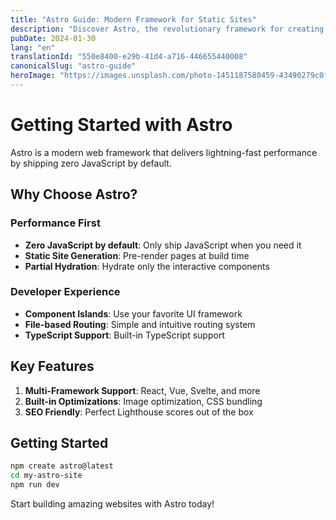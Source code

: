 ---
title: "Astro Guide: Modern Framework for Static Sites"
description: "Discover Astro, the revolutionary framework for creating ultra-fast websites with less JavaScript."
pubDate: 2024-01-30
lang: "en"
translationId: "550e8400-e29b-41d4-a716-446655440008"
canonicalSlug: "astro-guide"
heroImage: "https://images.unsplash.com/photo-1451187580459-43490279c0fa?ixlib=rb-4.0.3&auto=format&fit=crop&w=1200&h=600&q=80"
---
# Getting Started with Astro
Astro is a modern web framework that delivers lightning-fast performance by shipping zero JavaScript by default.
## Why Choose Astro?
### Performance First
- **Zero JavaScript by default**: Only ship JavaScript when you need it
- **Static Site Generation**: Pre-render pages at build time
- **Partial Hydration**: Hydrate only the interactive components
### Developer Experience
- **Component Islands**: Use your favorite UI framework
- **File-based Routing**: Simple and intuitive routing system
- **TypeScript Support**: Built-in TypeScript support
## Key Features
1. **Multi-Framework Support**: React, Vue, Svelte, and more
2. **Built-in Optimizations**: Image optimization, CSS bundling
3. **SEO Friendly**: Perfect Lighthouse scores out of the box
## Getting Started
```bash
npm create astro@latest
cd my-astro-site
npm run dev
```
Start building amazing websites with Astro today!
